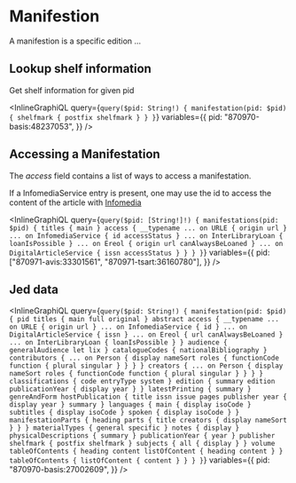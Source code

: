 # Manifestion

A manifestion is a specific edition ...

## Lookup shelf information

Get shelf information for given pid

<InlineGraphiQL
  query={`query($pid: String!) {
            manifestation(pid: $pid) {
            shelfmark {
                postfix
                shelfmark
                }
            }
        }`}
  variables={{
    pid: "870970-basis:48237053",
  }}
/>

## Accessing a Manifestation

The _access_ field contains a list of ways to access a manifestation.

If a InfomediaService entry is present, one may use the id to access
the content of the article with [Infomedia](#Infomedia)

<InlineGraphiQL
  query={`query($pid: [String!]!) {
            manifestations(pid: $pid) {
            titles {
              main
            }
            access {
              __typename
              ... on URLE {
                origin
                url
              }
              ... on InfomediaService {
                id
                accessStatus
              }
              ... on InterLibraryLoan {
                loanIsPossible
              }
              ... on Ereol {
                origin
                url
                canAlwaysBeLoaned
              }
              ... on DigitalArticleService {
                issn
                accessStatus
              }
            }
          }
        }`}
  variables={{
    pid: ["870971-avis:33301561", "870971-tsart:36160780"],
  }}
/>

## Jed data

<InlineGraphiQL
  query={`query($pid: String!) { manifestation(pid: $pid) {
    pid
    titles {
        main
        full
        original
    }
    abstract
    access {
        __typename
        ... on URLE {
            origin
            url
        }
        ... on InfomediaService {
            id
        }
        ... on DigitalArticleService {
            issn
        }
        ... on Ereol {
            url
            canAlwaysBeLoaned
        }
        ... on InterLibraryLoan {
            loanIsPossible
        }
    }
    audience {
        generalAudience
        let
        lix
    }
    catalogueCodes {
        nationalBibliography
    }
    contributors {
        ... on Person {
            display
            nameSort
                roles {
                functionCode
                    function {
                        plural
                        singular
                    }
                }
            }
        }
    creators {
        ... on Person {
        display
        nameSort
            roles {
            functionCode
                function {
                    plural
                    singular
                }
            }
        }
    }
    classifications {
        code
        entryType
        system
    }
    edition {
        summary
        edition
        publicationYear {
            display
            year
        }
    }
    latestPrinting {
        summary
    }
    genreAndForm
    hostPublication {
        title
        issn
        issue
        pages
        publisher
            year {
                display
                year
            }
        summary
    }
    languages {
        main {
            display
            isoCode
        }
        subtitles {
            display
            isoCode
        }
        spoken {
            display
            isoCode
        }
    }
    manifestationParts {
        heading
        parts {
            title
            creators {
                display
                nameSort
            }
        }
    }
    materialTypes {
        general
        specific
    }
    notes {
        display
    }
    physicalDescriptions {
        summary
    }
    publicationYear {
        year
    }
    publisher
    shelfmark {
        postfix
        shelfmark
    }
    subjects {
        all {
            display
        }
    }
    volume
    tableOfContents {
        heading
        content
        listOfContent {
            heading
            content
        }
    }
    tableOfContents {
    listOfContent {
        content
    }
}
}
}`}
  variables={{
    pid: "870970-basis:27002609",
  }}
/>
